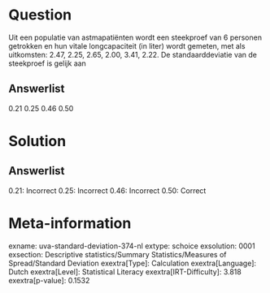 Question
========

Uit een populatie van astmapatiënten wordt een steekproef van 6 personen
getrokken en hun vitale longcapaciteit (in liter) wordt gemeten, met als
uitkomsten: 2.47, 2.25, 2.65, 2.00, 3.41, 2.22. De standaarddeviatie van
de steekproef is gelijk aan

Answerlist
----------

0.21
0.25
0.46
0.50

Solution
========

Answerlist
----------

0.21: Incorrect
0.25: Incorrect
0.46: Incorrect
0.50: Correct

Meta-information
================
exname: uva-standard-deviation-374-nl
extype: schoice
exsolution: 0001
exsection: Descriptive statistics/Summary Statistics/Measures of Spread/Standard Deviation
exextra[Type]: Calculation
exextra[Language]: Dutch
exextra[Level]: Statistical Literacy
exextra[IRT-Difficulty]: 3.818
exextra[p-value]: 0.1532
